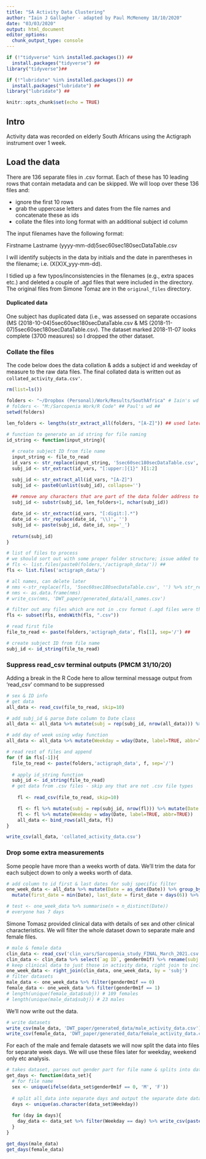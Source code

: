 ```yaml
---
title: "SA Activity Data Clustering"
author: "Iain J Gallagher - adapted by Paul McMenemy 18/10/2020"
date: "03/03/2020"
output: html_document
editor_options: 
  chunk_output_type: console
---
```

```r
if (!"tidyverse" %in% installed.packages()) ##
  install.packages("tidyverse") ##
library("tidyverse")##

if (!"lubridate" %in% installed.packages()) ##
  install.packages("lubridate") ##
library("lubridate") ##
```

```r
knitr::opts_chunk$set(echo = TRUE)
```

## Intro
Activity data was recorded on elderly South Africans using the Actigraph instrument over 1 week.

## Load the data
There are 136 separate files in .csv format. Each of these has 10 leading rows that contain metadata and can be skipped. We will loop over these 136 files and:

* ignore the first 10 rows
* grab the uppercase letters and dates from the file names and concatenate these as ids
* collate the files into long format with an additional subject id column

The input filenames have the following format:

Firstname Lastname (yyyy-mm-dd)5sec60sec180secDataTable.csv

I will identify subjects in the data by initials and the date in parentheses in the filename; i.e. (X(X)X_yyy-mm-dd).

I tidied up a few typos/inconsistencies in the filenames (e.g., extra spaces etc.) and deleted a couple of .agd files that were included in the directory. The original files from Simone Tomaz are in the ```original_files``` directory.

#### Duplicated data
One subject has duplicated data (i.e., was assessed on separate occasions (MS (2018-10-04)5sec60sec180secDataTable.csv & MS (2018-11-07)5sec60sec180secDataTable.csv). The dataset marked 2018-11-07 looks complete (3700 measures) so I dropped the other dataset.

### Collate the files
The code below does the data collation & adds a subject id and weekday of measure to the raw data files. The final collated data is written out as ```collated_activity_data.csv'```.
```r
rm(list=ls())

folders <- "~/Dropbox (Personal)/Work/Results/SouthAfrica" # Iain's wd
# folders <- "M:/Sarcopenia Work/R Code" ## Paul's wd ##
setwd(folders) 

len_folders <- lengths(str_extract_all(folders, "[A-Z]")) ## used later to improve subj_id string

# function to generate an id string for file naming
id_string <- function(input_string){
  
  # create subject ID from file name
  input_string <- file_to_read
  id_vars <- str_replace(input_string, '5sec60sec180secDataTable.csv', '')
  subj_id <- str_extract(id_vars, "[:upper:]{1}" )[1:2]

  subj_id <- str_extract_all(id_vars, "[A-Z]")
  subj_id <- paste0(unlist(subj_id), collapse='')
  
  ## remove any characters that are part of the data folder address to tidy up subj_id
  subj_id <- substr(subj_id, len_folders+1, nchar(subj_id))

  date_id <- str_extract(id_vars, "[:digit:].*")
  date_id <- str_replace(date_id, '\\)', '')
  subj_id <- paste(subj_id, date_id, sep='_')
  
  return(subj_id)
}

# list of files to process
# we should sort out with some proper folder structure; issue added to repo 2 discuss with paul
# fls <- list.files(paste0(folders,'/actigraph_data/')) ##
fls <- list.files('actigraph_data/')

# all names, can delete later
# nms <-str_replace(fls, '5sec60sec180secDataTable.csv', '') %>% str_replace('\\(', '') %>% str_replace('\\)', '')
# nms <- as.data.frame(nms)
# write_csv(nms, 'DWT_paper/generated_data/all_names.csv')

# filter out any files which are not in .csv format (.agd files were throwing errors) ##
fls <- subset(fls, endsWith(fls, ".csv"))

# read first file
file_to_read <- paste(folders,'actigraph_data', fls[1], sep='/') ##

# create subject ID from file name
subj_id <- id_string(file_to_read)
```
### Suppress read_csv terminal outputs (PMCM 31/10/20)
Adding a break in the R Code here to allow terminal message output from 'read_csv' command to be suppressed

```r
# sex & ID info
# get data
all_data <- read_csv(file_to_read, skip=10)

# add subj_id & parse Date column to Date class
all_data <- all_data %>% mutate(subj = rep(subj_id, nrow(all_data))) %>% mutate(Date = as.Date(Date, format="%d/%m/%Y"))

# add day of week using wday function
all_data <- all_data %>% mutate(Weekday = wday(Date, label=TRUE, abbr=TRUE))

# read rest of files and append
for (f in fls[-1]){
  file_to_read <- paste(folders,'actigraph_data', f, sep='/')
  
  # apply id_string function
  subj_id <- id_string(file_to_read)
  # get data from .csv files - skip any that are not .csv file types
  
    fl <- read_csv(file_to_read, skip=10)

    fl <- fl %>% mutate(subj = rep(subj_id, nrow(fl))) %>% mutate(Date = as.POSIXct(Date, format="%d/%m/%Y"))
    fl <- fl %>% mutate(Weekday = wday(Date, label=TRUE, abbr=TRUE))
    all_data <- bind_rows(all_data, fl)
}

write_csv(all_data, 'collated_activity_data.csv')
```

### Drop some extra measurements
Some people have more than a weeks worth of data. We'll trim the data for each subject down to only a weeks worth of data.

```r
# add column to id first & last dates for subj specific filter
one_week_data <- all_data %>% mutate(Date = as_date(Date)) %>% group_by(subj) %>% 
  mutate(first_date = min(Date), last_date = first_date + days(6)) %>% filter(between(Date, unique(first_date), unique(last_date)))

# test <- one_week_data %>% summarise(n = n_distinct(Date))
# everyone has 7 days
```

Simone Tomasz provided clinical data with details of sex and other clinical characteristics. We will filter the whole dataset down to separate male and female files.

```r
# male & female data
clin_data <- read_csv('clin_vars/Sarcopenia_study_FINAL_March_2021.csv')
clin_data <- clin_data %>% select(`ag ID`, gender0m1f) %>% rename(subj = `ag ID`) # colname in clin data same as colname in activity data; using `ag ID` because some weird bug won't reload the file!
# keep clinical data to just those in activity data, right join to include all rows in clin with match in activity
one_week_data <- right_join(clin_data, one_week_data, by = 'subj')
# filter datasets
male_data <- one_week_data %>% filter(gender0m1f == 0)
female_data <- one_week_data %>% filter(gender0m1f == 1)
# length(unique(female_data$subj)) # 109 females
# length(unique(male_data$subj)) # 23 males
```

We'll now write out the data.

```r
# write datasets
write_csv(male_data, 'DWT_paper/generated_data/male_activity_data.csv')
write_csv(female_data, 'DWT_paper/generated_data/female_activity_data.csv')
```

For each of the male and female datasets we will now split the data into files for separate week days. We will use these files later for weekday, weekend only etc analysis. 

```r
# takes dataset, parses out gender part for file name & splits into date specific files, naming file for weekday & date
get_days <- function(data_set){
  # for file name
  sex <- unique(ifelse(data_set$gender0m1f == 0, 'M', 'F'))
  
  # split all_data into separate days and output the separate date data as separate files
  days <- unique(as.character(data_set$Weekday))
  
  for (day in days){
    day_data <- data_set %>% filter(Weekday == day) %>% write_csv(paste(day, sex, 'data.csv', sep = '_'))
  }
}

get_days(male_data)
get_days(female_data)
```
